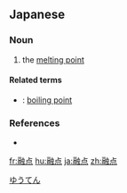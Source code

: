 ==Japanese==
{{ja-kanjitab|ゆう|てん|yomi=on}}

===Noun===
{{ja-noun|ゆうてん}}

# the [[melting point]]

====Related terms====
* {{ja-r|沸点|ふってん}}: [[boiling point]]

===References===
* {{R:Shogakukan}}

[[Category:ja:Sciences|ゆうてん]]

[[fr:融点]]
[[hu:融点]]
[[ja:融点]]
[[zh:融点]]